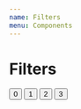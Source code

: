 ```yaml
---
name: Filters
menu: Components
---
```



# Filters

<Playground className="filtersPlayground">
  <View height="150px">
    <Filters>
      <RangeSliderFilter
        name="slider"
        label="Range slider"
        range={[0, 1]}
      />
      <ButtonGroupFilter
        name="buttons"
        label="Button group"
      >
        <Button value={0}>0</Button>
        <Button value={1}>1</Button>
        <Button value={2}>2</Button>
        <Button value={3}>3</Button>
      </ButtonGroupFilter>
    </Filters>
  </View>
</Playground>
